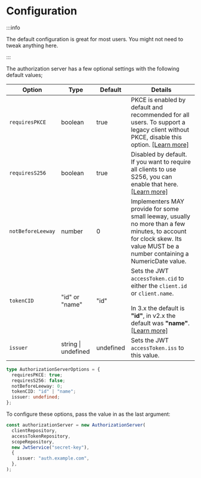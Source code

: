 # Configuration

:::info

The default configuration is great for most users. You might not need to tweak anything here.

:::

The authorization server has a few optional settings with the following default values;

| Option            | Type                | Default   | Details                                                                                                                                                                             |
| ----------------- | ------------------- | --------- | ----------------------------------------------------------------------------------------------------------------------------------------------------------------------------------- |
| `requiresPKCE`    | boolean             | true      | PKCE is enabled by default and recommended for all users. To support a legacy client without PKCE, disable this option. [[Learn more]][requires-pkce]                               |
| `requiresS256`    | boolean             | true      | Disabled by default. If you want to require all clients to use S256, you can enable that here. [[Learn more]][requires-s256]                                                        |
| `notBeforeLeeway` | number              | 0         | Implementers MAY provide for some small leeway, usually no more than a few minutes, to account for clock skew. Its value MUST be a number containing a NumericDate value.           |
| `tokenCID`        | "id" or "name"      | "id"      | Sets the JWT `accessToken.cid` to either the `client.id` or `client.name`.<br /><br />In 3.x the default is **"id"**, in v2.x the default was **"name"**. [[Learn more]][token-cid] |
| `issuer`          | string \| undefined | undefined | Sets the JWT `accessToken.iss` to this value.                                                                                                                                       |

```ts
type AuthorizationServerOptions = {
  requiresPKCE: true;
  requiresS256: false;
  notBeforeLeeway: 0;
  tokenCID: "id" | "name";
  issuer: undefined;
};
```

To configure these options, pass the value in as the last argument:

```typescript
const authorizationServer = new AuthorizationServer(
  clientRepository,
  accessTokenRepository,
  scopeRepository,
  new JwtService("secret-key"),
  {
    issuer: "auth.example.com",
  },
);
```

[requires-pkce]: https://datatracker.ietf.org/doc/html/rfc7636
[requires-s256]: https://datatracker.ietf.org/doc/html/rfc7636#section-4.2
[token-cid]: https://github.com/jasonraimondi/ts-oauth2-server/blob/e7a31b207701f90552abc82d82c72b143bc15130/src/grants/abstract/abstract.grant.ts#L123
